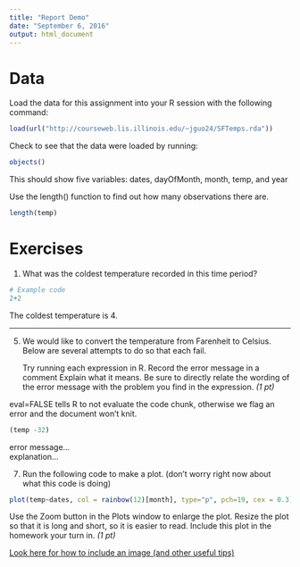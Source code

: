 ```yaml
---
title: "Report Demo"
date: "September 6, 2016"
output: html_document
---
```


# Data
Load the data for this assignment into your R session with the following command:

```r
load(url("http://courseweb.lis.illinois.edu/~jguo24/SFTemps.rda"))
```

Check to see that the data were loaded by running:

```r
objects()
```
This should show five variables: dates, dayOfMonth, month, temp, and year

Use the length() function to find out how many observations there are.
```r
length(temp)
```

# Exercises

1. What was the coldest temperature recorded in this time period?
```r
# Example code
2+2
```

The coldest temperature is 4.

***
5. We would like to convert the temperature from Farenheit to Celsius. Below are several attempts to do so that each fail. 

    Try running each expression in R. 
    Record the error message in a comment
    Explain what it means. 
    Be sure to directly relate the wording of the error message with the problem you find in the expression.
*(1 pt)*

eval=FALSE tells R to not evaluate the code chunk, otherwise we flag an error and the document won't knit.
```r
(temp -32)
```
error message...  
explanation...

7. Run the following code to make a plot. (don't worry right now about what this code is doing)

```r
plot(temp~dates, col = rainbow(12)[month], type="p", pch=19, cex = 0.3)
```

Use the Zoom button in the Plots window to enlarge the plot.
Resize the plot so that it is long and short, so it is easier to read.
Include this plot in the homework your turn in. *(1 pt)*

[Look here for how to include an image (and other useful tips)](http://rmarkdown.rstudio.com/authoring_basics.html)